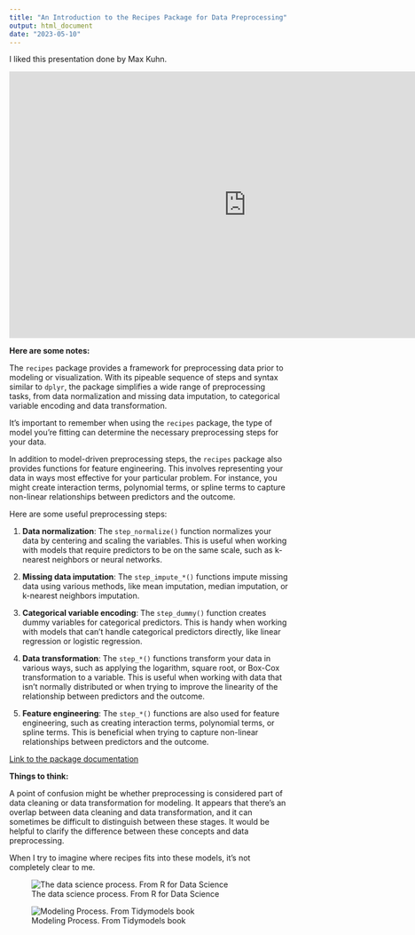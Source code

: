 ```yaml
---
title: "An Introduction to the Recipes Package for Data Preprocessing"
output: html_document
date: "2023-05-10"
---
```

I liked this presentation done by Max Kuhn.

<iframe width="853" height="480" src="https://www.youtube.com/embed/GdR_S8bYaag" title="Cooking Your Data with Recipes in R with Max Kuhn" frameborder="0" allow="accelerometer; autoplay; clipboard-write; encrypted-media; gyroscope; picture-in-picture; web-share" allowfullscreen></iframe>

**Here are some notes:**

The `recipes` package provides a framework for preprocessing data prior to modeling or visualization. With its pipeable sequence of steps and syntax similar to `dplyr`, the package simplifies a wide range of preprocessing tasks, from data normalization and missing data imputation, to categorical variable encoding and data transformation. 

It's important to remember when using the `recipes` package, the type of model you're fitting can determine the necessary preprocessing steps for your data.

In addition to model-driven preprocessing steps, the `recipes` package also provides functions for feature engineering. This involves representing your data in ways most effective for your particular problem. For instance, you might create interaction terms, polynomial terms, or spline terms to capture non-linear relationships between predictors and the outcome.

Here are some useful preprocessing steps:

1. **Data normalization**: The `step_normalize()` function normalizes your data by centering and scaling the variables. This is useful when working with models that require predictors to be on the same scale, such as k-nearest neighbors or neural networks.

2. **Missing data imputation**: The `step_impute_*()` functions impute missing data using various methods, like mean imputation, median imputation, or k-nearest neighbors imputation.

3. **Categorical variable encoding**: The `step_dummy()` function creates dummy variables for categorical predictors. This is handy when working with models that can't handle categorical predictors directly, like linear regression or logistic regression.

4. **Data transformation**: The `step_*()` functions transform your data in various ways, such as applying the logarithm, square root, or Box-Cox transformation to a variable. This is useful when working with data that isn't normally distributed or when trying to improve the linearity of the relationship between predictors and the outcome.

5. **Feature engineering**: The `step_*()` functions are also used for feature engineering, such as creating interaction terms, polynomial terms, or spline terms. This is beneficial when trying to capture non-linear relationships between predictors and the outcome.

[Link to the package documentation](https://www.tidymodels.org/start/recipes/)

**Things to think:**

A point of confusion might be whether preprocessing is considered part of data cleaning or data transformation for modeling. It appears that there's an overlap between data cleaning and data transformation, and it can sometimes be difficult to distinguish between these stages. It would be helpful to clarify the difference between these concepts and data preprocessing.

When I try to imagine where recipes fits into these models, it's not completely clear to me.

![The data science process. From R for Data Science](https://www.tmwr.org/premade/data-science-model.svg)

![Modeling Process. From Tidymodels book](https://www.tmwr.org/premade/modeling-process.svg)
